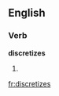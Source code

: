 ==English==

===Verb===
'''discretizes'''

# {{third-person singular of|[[discretize]]}}

[[fr:discretizes]]